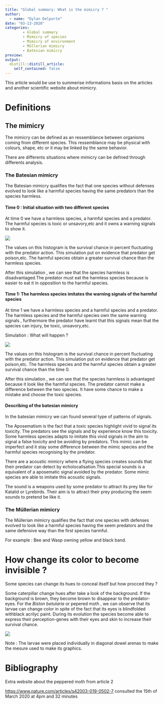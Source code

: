 ```yaml
---
title: "Global summary: What is the mimicry ? "
author: 
  - name: "Dylan Delporte"
date: "03-13-2020"
categories:
        - Global summary
        - Mimicry of species
        - Mimicry of environment
        - Müllerian mimicry
        - Batesian mimicry
preview: 
output:
  distill::distill_article:
    self_contained: false
---
```


This article would be use to summerise informations  basis on the articles and another scientific website about mimicry.

# Definitions

## The mimicry

The mimicry can be defined as an ressemblance between organisms coming from different species. This ressemblance may be physical with colours, shape, etc or it may be linked by the same behavior.

There are differents situations where mimicry can be defined through differents analysis.

### The Batesian mimicry

The Batesian mimicry qualifies the fact that one species without defenses evolved to look like a harmful species having the same predators than the species harmless.

#### Time 0 : Initial situation with two different species 

At time 0 we have a harmless species, a harmful species and a predator.
The harmful species is toxic or unsavory,etc and it owns a warning signals to show it.

![](../global summary/Batesian-time-0.gif)

The values on this histogram is the survival chance in percent fluctuating with the predator action.
This simulation put on evidence that predator get poison,etc. The harmful species obtain a greater survival chance than the harmless species.

After this simulation , we can see that the species harmless is disadvantaged.The predator must eat the harmless species because is easier to eat it in opposition to the harmful species.


#### Time 1: The harmless species imitates the warning signals of the harmful species 

At time 1 we have a harmless species and a harmful species and a predator.
The harmless species and the harmful species own the same warning signals , furthermore the predator have learnt that this signals mean that the species can injury, be toxic, unsavory,etc.

Simulation : What will happen ?

![](../global summary/Batesian-time-1.gif)


The values on this histogram is the survival chance in percent fluctuating with the predator action.
This simulation put on evidence that predator get poison,etc. The harmless species and the harmful species obtain a greater survival chance than the time 0.

After this simulation , we can see that the species harmless is advantaged because it look like the harmful species. The predator cannot make a difference between the two species. It have some chance to make a mistake and choose the toxic species.

#### Describing of the batesian mimicry

In the batesian mimicry we can found several type of patterns of signals.

The Aposematism is the fact that a toxic species highlight vivid to signal its toxicity. The predators see the signals and by experience know this toxicity. Some harmless species adapts to imitate this vivid signals in the aim to signal a false toxicity and be avoiding by predators.
This mimic can be imperfect and it stay some difference between the mimic species and the harmful species recognising by the predator.

There are a acoustic mimicry where a flying species creates sounds that their predator can detect by echolocalisation.This special sounds is a equivalent of a aposematic signal avoided by the predator. Some mimic species are able to imitate this acoustic signals.

The sound is a weapons used by some predator to attract its prey like for Katalid or Lyrebirds. Their aim is to attract their prey producing the seem sounds to pretend be like it.

### The Müllerian mimicry

The Müllerian mimicry qualifies the fact that one species with defenses evolved to look like a harmful species having the seem predators and the same defensive way than the first species harmful.

For example : Bee and Wasp owning yellow and black band.

# How change its color to become invisible ?

Some species can change its hues to conceal itself but how procced they ? 

Some caterpillar change hues after take a look of the background.
If the background is brown, they become brown to disappear to the predator-eyes. For the _Biston betularia_ or pepered moth , we can observe that its larvae can change color in spite of the fact that its eyes is blindfolded withblack acrilyc paint. During its evolution the species become able to express their perception-genes with their eyes and skin to increase their survival chance.

![](image/biston betularia graphic.png)

Note : The larvae were placed individually in diagonal dowel arenas to make the mesure used to make its graphics.






# Bibliography

Extra website about the peppered moth from article 2

<https://www.nature.com/articles/s42003-019-0502-7>
consulted the 15th of March 2020 at 4pm and 32 minutes









